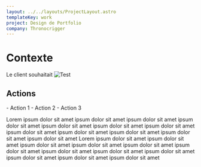 ```yaml
---
layout: ../../layouts/ProjectLayout.astro
templateKey: work
project: Design de Portfolio
company: Thronocrigger
---
```


# Contexte
Le client souhaitait 
![Test](../../assets/projects/thronocrigger/thronocrigger.png)

## Actions

<span class="list-disc marker:text-accent font-bold">
- Action 1
- Action 2
- Action 3
</span>

Lorem ipsum dolor sit amet ipsum dolor sit amet ipsum dolor sit amet ipsum dolor sit amet ipsum dolor sit amet ipsum dolor sit amet ipsum dolor sit amet ipsum dolor sit amet ipsum dolor sit amet ipsum dolor sit amet ipsum dolor sit amet ipsum dolor sit amet 
Lorem ipsum dolor sit amet ipsum dolor sit amet ipsum dolor sit amet ipsum dolor sit amet ipsum dolor sit amet ipsum dolor sit amet ipsum dolor sit amet ipsum dolor sit amet ipsum dolor sit amet ipsum dolor sit amet ipsum dolor sit amet ipsum dolor sit amet 

